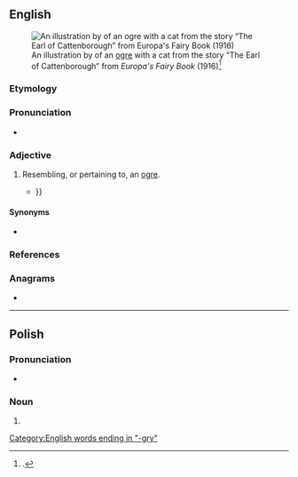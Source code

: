 ==English==
{{was wotd|2016|May|18}}
[[File:Illustration at page 96 in Europa's Fairy Book.png|thumb|An illustration by {{w|John D. Batten}} of an [[ogre]] with a cat from the story “The Earl of Cattenborough” from ''Europa's Fairy Book'' (1916)<ref>{{cite-book|author=Joseph Jacobs|authorlink=Joseph Jacobs|title=Europa's Fairy Book|location=New York, N.Y.; London|publisher={{w|G. P. Putnam's Sons}}|year=1916|oclc=2556331|page=96}}.</ref>]]

===Etymology===
{{suffix|en|ogre|y}}

===Pronunciation===
* {{a|RP}} {{IPA|en|/ˈəʊɡɹi/}}

===Adjective===
{{en-adj}}

# {{lb|en|nonce word}} Resembling, or pertaining to, an [[ogre]].
#* {{quote-book|en|author=James Joyce|authorlink=James Joyce|title={{w|Finnegans Wake|Finnegans Wake}}|location=London|publisher={{w|Faber and Faber}}|date=4 May 1939|oclc=797415847|passage=Opvarts and at ham, or this '''ogry''' Osler will oxmaul us all {{...}}}}

====Synonyms====
* {{l|en|ogrish}}

===References===
<references />

===Anagrams===
* {{anagrams|en|a=gory|Győr|gory|gyro|gyro-|orgy}}

[[Category:English words ending in "-gry"]]

----

==Polish==

===Pronunciation===
* {{pl-IPA}}

===Noun===
{{head|pl|noun form|g=m-an}}

# {{inflection of|pl|ogr||nom//acc//voc|p}}